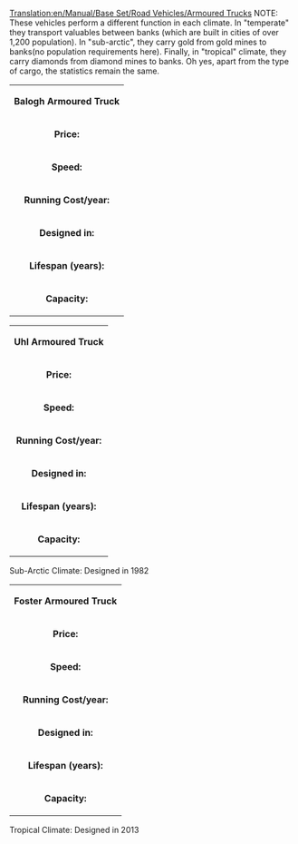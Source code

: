 [[Translation:en/Manual/Base Set/Road Vehicles/Armoured Trucks]]
NOTE: These vehicles perform a different function in each climate. In "temperate" they transport valuables between banks (which are built in cities of over 1,200 population). In "sub-arctic", they carry gold from gold mines to banks(no population requirements here). Finally, in "tropical" climate, they carry diamonds from diamond mines to banks. Oh yes, apart from the type of cargo, the statistics remain the same.

{|
| colspan=2 align=center| '''Balogh Armoured Truck'''
|-
| '''Price:'''|| £5,945 ($11,890) 
|-
| '''Speed:''' || 30 mph (48 km/h)
|-
| '''Running Cost/year:'''||£421 ($842)
|-
| '''Designed in:'''||1936
|-
| '''Lifespan (years):'''||15
|-
| '''Capacity:'''||12 bags of valuables/gold/diamonds
|}

{|
| colspan=2 align=center| '''Uhl Armoured Truck'''
|-
| '''Price:'''|| £6,970 ($13,940) 
|-
| '''Speed:''' || 55 mph (88 km/h)
|-
| '''Running Cost/year:'''||£787 ($1,574)
|-
| '''Designed in:'''||1981
|-
| '''Lifespan (years):'''||15
|-
| '''Capacity:'''||15 bags of valuables/gold/diamonds
|}
Sub-Arctic Climate: Designed in 1982

{|
| colspan=2 align=center| '''Foster Armoured Truck'''
|-
| '''Price:'''|| £7,380 ($14,760) 
|-
| '''Speed:''' || 70 mph (112 km/h)
|-
| '''Running Cost/year:'''||£1,125 ($2,250)
|-
| '''Designed in:'''||2012
|-
| '''Lifespan (years):'''||15
|-
| '''Capacity:'''||16 bags of valuables/gold/diamonds
|}
Tropical Climate: Designed in 2013